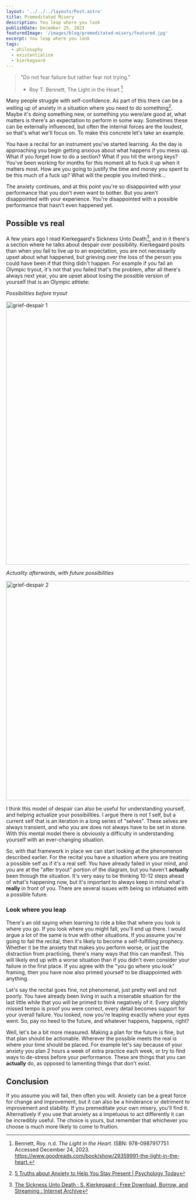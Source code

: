 ```yaml
---
layout: '../../../layouts/Post.astro'
title: Premeditated Misery
description: You leap where you look
publishDate: December 25, 2023
featuredImage: '/images/blog/premeditated-misery/featured.jpg'
excerpt: You leap where you look
tags:
  - philosophy
  - existentialism
  - kierkegaard
---
```





> "Do not fear failure but rather fear not trying." 
> - Roy T. Bennett, The Light in the Heart [^1]

Many people struggle with self-confidence. As part of this there can be a welling up of anxiety in a situation where you need to do something[^3]. Maybe it's doing something new, or something you were/are good at, what matters is there's an expectation to perform in some way. Sometimes these can be externally influenced, but often the internal forces are the loudest, so that's what we'll focus on. To make this concrete let's take an example. 

You have a recital for an instrument you've started learning. As the day is approaching you begin getting anxious about what happens if you mess up. What if you forget how to do a section? What if you hit the wrong keys? You've been working for months for this moment all to fuck it up when it matters most. How are you going to justify the time and money you spent to be this much of a fuck up? What will the people you invited think...

The anxiety continues, and at this point you're so disappointed with your performance that you don't even want to bother. But you aren't disappointed with your experience. You're disappointed with a possible performance that hasn't even happened yet.

## Possible vs real
A few years ago I read Kierkegaard's Sickness Unto Death[^2], and in it there's a section where he talks about despair over possibility. Kierkegaard posits than when you fail to live up to an expectation, you are not necessarily upset about what happened, but grieving over the loss of the person you could have been if that thing didn't happen. For example if you fail an Olympic tryout, it's not that you failed that's the problem, after all there's always next year, you are upset about losing the possible version of yourself that is an Olympic athlete:

*Possibilities before tryout*

<Image src={griefDespair1} width="1280" height="720" alt="grief-despair 1"/>

*Actuality afterwards, with future possibilities*

<Image src={griefDespair2} width="1280" height="600" alt="grief-despair 2"/>

I think this model of despair can also be useful for understanding yourself, and helping actualize your possibilities. I argue there is not 1 self, but a current self that is an iteration in a long series of "selves".  These selves are always transient, and who you are does not always have to be set in stone. With this mental model there is obviously a difficulty in understanding yourself with an ever-changing situation.

So, with that framework in place we can start looking at the phenomenon described earlier. For the recital you have a situation where you are treating a possible self as if it's a real self. You have already failed in your mind, and you are at the "after tryout" portion of the diagram, but you haven't **actually** been through the situation. It's very easy to be thinking 10-12 steps ahead of what's happening now, but it's important to always keep in mind what's **really** in front of you. There are several issues with being so infatuated with  a possible future.

### Look where you leap
There's an old saying when learning to ride a bike that where you look is where you go. If you look where you might fall, you'll end up there. I would argue a lot of the same is true with other situations. If you assume you're going to fail the recital, then it's likely to become a self-fulfilling prophecy. Whether it be the anxiety that makes you perform worse, or just the distraction from practicing, there's many ways that this can manifest. This will likely end up with a worse situation than if you didn't even consider your failure in the first place. If you agree with the "you go where you look" framing, then you have now also primed yourself to be disappointed with anything. 

Let's say the recital goes fine, not phenomenal, just pretty well and not poorly. You have already been living in such a miserable situation for the last little while that you will be primed to think negatively of it. Every slightly missed tempo is proof you were correct, every detail becomes support for your overall failure. You looked, now you're leaping exactly where your eyes went. So, pay no heed to the future, and whatever happens, happens, right?

Well, let's be a bit more measured. Making a plan for the future is fine, but that plan should be actionable. Wherever the possible meets the real is where your time should be placed. For example let's say because of your anxiety you plan 2 hours a week of extra practice each week, or try to find ways to de-stress before your performance. These are things that you can **actually** do, as opposed to lamenting things that don't exist.

## Conclusion
If you assume you will fail, then often you will. Anxiety can be a great force for change and improvement, but it can also be a hinderance or detriment to improvement and stability. If you premeditate your own misery, you'll find it. Alternatively if you use that anxiety as a impetuous to act differently it can be incredibly useful. The choice is yours, but remember that whichever you choose is much more likely to come to fruition.

[^1]: Bennett, Roy. n.d. _The Light in the Heart_. ISBN: 978-0987917751 Accessed December 24, 2023. https://www.goodreads.com/book/show/29359991-the-light-in-the-heart.‌
[^2]: [The Sickness Unto Death : S. Kierkegaard : Free Download, Borrow, and Streaming : Internet Archive](https://archive.org/details/in.ernet.dli.2015.189042)
[^3]: [5 Truths about Anxiety to Help You Stay Present | Psychology Today](https://www.psychologytoday.com/us/blog/compassion-matters/201807/5-truths-about-anxiety-help-you-stay-present)